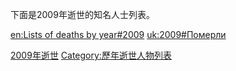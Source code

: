 
{{YearTopicTOC|2009|逝世人物列表}}
{{C21YearInTopic|2009年}}

下面是2009年逝世的知名人士列表。

{{MonthTOC|2009年|逝世人物列表}}
{{各年各月份逝世人物}}
{{Authority control}}

[[Category:2009年逝世|]]
[[Category:歷年逝世人物列表|Category:歷年逝世人物列表]]

[[en:Lists_of_deaths_by_year#2009|en:Lists of deaths by year#2009]]
[[uk:2009#Померли|uk:2009#Померли]]